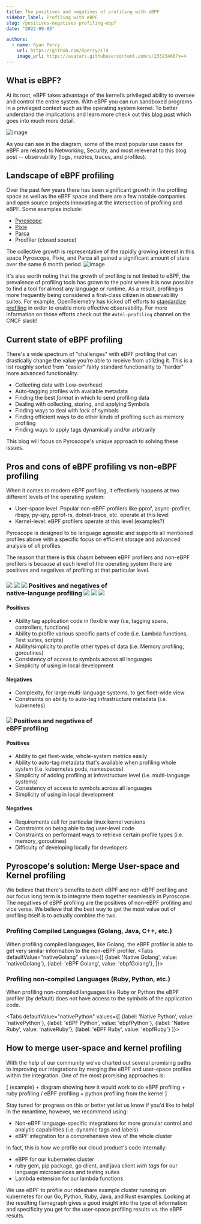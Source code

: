 ```yaml
---
title: The positives and negatives of profiling with eBPF
sidebar_label: Profiling with eBPF
slug: /positives-negatives-profiling-ebpf
date: "2022-09-05"

authors:
  - name: Ryan Perry
    url: https://github.com/Rperry2174
    image_url: https://avatars.githubusercontent.com/u/23323466?v=4
---
```


## What is eBPF?

At its root, eBPF takes advantage of the kernel’s privileged ability to oversee and control the entire system.
With eBPF you can run sandboxed programs in a privileged context such as the operating system kernel.
To better understand the implications and learn more check out this [blog post](https://ebpf.io/what-is-ebpf)
which goes into much more detail.

![image](https://user-images.githubusercontent.com/23323466/188525916-0e33c64a-9a7a-4fe2-84d6-91111c4d6f39.png)

As you can see in the diagram, some of the most popular use cases for eBPF are related to Networking, Security,
and most relevenat to this blog post -- observability (logs, metrics, traces, and profiles).

## Landscape of eBPF profiling

Over the past few years there has been significant growth in the profiling space as well as the eBPF space and
there are a few notable companies and open source projects innovating at the intersection of profiling and eBPF. Some examples include:

- [Pyroscope](https://github.com/pyroscope-io/pyroscope)
- [Pixie](https://github.com/pixie-io/pixie)
- [Parca](https://github.com/parca-dev/parca)
- Prodfiler (closed source)

The collective growth is representative of the rapidly growing interest in this space Pyroscope, Pixie, and Parca all gained a significant amount of stars over the same 6 month period.
![image](https://user-images.githubusercontent.com/23323466/188765863-264f9ff3-9d26-4019-8cb3-a26f8535cc7b.png)

It's also worth noting that the growth of profiling is not limited to eBPF, the prevalence of profiling tools has grown
to the point where it is now possible to find a tool for almost any language or runtime. As a result, profiling
is more frequently being considered a first-class citizen in observability suites. For example, OpenTelemetry has kicked off
efforts to [standardize profiling](https://github.com/open-telemetry/oteps/blob/main/text/profiles/0212-profiling-vision.md)
in order to enable more effective observability. For more information on those efforts check out the `#otel-profiling` channel on the CNCF slack!

## Current state of eBPF profiling

There's a wide spectrum of "challenges" with eBPF profiling that can drastically change the value you're able to receive from utilizing it.
This is a list roughly sorted from "easier" fairly standard functionality to "harder" more advanced functionality:

- Collecting data with Low-overhead
- Auto-tagging profiles with available metadata
- Finding the best _format_ in which to send profiling data
- Dealing with collecting, storing, and applying Symbols
- Finding ways to deal with _lack_ of symbols
- Finding efficient ways to do other kinds of profiling such as memory profiling
- Finding ways to apply tags dynamically and/or arbitrarily

This blog will focus on Pyroscope's unique approach to solving these issues.

## Pros and cons of eBPF profiling vs non-eBPF profiling

When it comes to modern eBPF profiling, it effectively happens at two different levels of the operating system:

- User-space level: Popular non-eBPF profilers like pprof, async-profiler, rbspy, py-spy, pprof-rs, dotnet-trace, etc. operate at this level
- Kernel-level: eBPF profilers operate at this level (examples?)

Pyroscope is designed to be language agnostic and supports all mentioned profiles above with a specific focus on efficient storage and
advanced analysis of _all_ profiles.

The reason that there is this chasm between eBPF profilers and non-eBPF profilers is because at each level
of the operating system there are positives and negatives of profiling at that particular level.

<div className="blog-pros-cons">
  <div className="row">
    <div className="col col--12">
      <h3>
        <img src="/img/logos/go_logo_100x100-01.png"/>
        <img src="/img/logos/java_logo_100x100-01.png"/>
        <img src="/img/logos/python_logo_100x100-01.png"/>
        <span>Positives and negatives of<br/>native-language profiling</span>
        <img src="/img/logos/dotnet_logo_100x100-01.png"/>
        <img src="/img/logos/ruby_logo_100x100-01.png"/>
        <img src="/img/logos/rust_logo_100x100-01.png"/>
      </h3>
    </div>
  </div>
  <div className="row">
    <div className="col col--6 pros">
      <h4>Positives</h4>
      <ul>
        <li>Ability tag application code in flexible way (i.e, tagging spans, controllers, functions)</li>
        <li>Ability to profile various specific parts of code (i.e. Lambda functions, Test suites, scripts)</li>
        <li>Ability/simplicity to profile other types of data (i.e. Memory profiling, goroutines)</li>
        <li>Consistency of access to symbols across all languages</li>
        <li>Simplicity of using in local development</li>
      </ul>
    </div>
    <div className="col col--6 cons">
      <h4>Negatives</h4>
      <ul>
        <li>Complexity, for large multi-language systems, to get fleet-wide view</li>
        <li>Constraints on ability to auto-tag infrastructure metadata (i.e. kubernetes)</li>
      </ul>
    </div>
  </div>
</div>


<div className="blog-pros-cons">
  <div className="row">
    <div className="col col--12">
      <h3>
        <img src="/img/logos/ebpf_logo_100x100-01.png"/>
        <span>Positives and negatives of<br/>eBPF profiling</span>
        <img src="data:image/png;base64,iVBORw0KGgoAAAANSUhEUgAAAAEAAAABCAQAAAC1HAwCAAAAC0lEQVR42mNkYAAAAAYAAjCB0C8AAAAASUVORK5CYII"/>
      </h3>
    </div>
  </div>
  <div className="row">
    <div className="col col--6 pros">
      <h4>Positives</h4>
      <ul>
        <li>Ability to get fleet-wide, whole-system metrics easily</li>
        <li>Ability to auto-tag metadata that's available when profiling whole system (i.e. kubernetes pods, namespaces)</li>
        <li>Simplicity of adding profiling at infrastructure level (i.e. multi-language systems)</li>
        <li>Consistency of access to symbols across all languages</li>
        <li>Simplicity of using in local development</li>
      </ul>
    </div>
    <div className="col col--6 cons">
      <h4>Negatives</h4>
      <ul>
        <li>Requirements call for particular linux kernel versions</li>
        <li>Constraints on being able to tag user-level code</li>
        <li>Constraints on performant ways to retrieve certain profile types (i.e. memory, goroutines)</li>
        <li>Difficulty of developing locally for developers</li>
      </ul>
    </div>
  </div>
</div>


## Pyroscope's solution: Merge User-space and Kernel profiling


<div className="row">
  <div className="col col--12">
    <Lottie animationData={circularAnimation} loop={true} />
  </div>
</div>

We believe that there's benefits to _both_ eBPF and non-eBPF profiling and our focus long term is to integrate them together seamlessly in Pyroscope.
The negatives of eBPF profiling are the positives of non-eBPF profiling and vice versa. We believe that the best way to get the most value out of profiling
itself is to actually combine the two.


### Profiling Compiled Languages (Golang, Java, C++, etc.)
When profiling compiled languages, like Golang, the eBPF profiler is able to get very similar information to the non-eBPF profiler.
<Tabs
  defaultValue="nativeGolang"
  values={[
    {label: 'Native Golang', value: 'nativeGolang'},
    {label: 'eBPF Golang', value: 'ebpfGolang'},
  ]}>
  <TabItem value="nativeGolang">
    <Flamegraph profileData={GolangNative}></Flamegraph>
  </TabItem>
  <TabItem value="ebpfGolang">
    <Flamegraph profileData={GolangEbpf}></Flamegraph>
  </TabItem>
</Tabs>

### Profiling non-compiled Languages (Ruby, Python, etc.)
When profiling non-compiled languages like Ruby or Python the eBPF profiler (by default) does not have
access to the symbols of the application code.

<Tabs
  defaultValue="nativePython"
  values={[
    {label: 'Native Python', value: 'nativePython'},
    {label: 'eBPF Python', value: 'ebpfPython'},
    {label: 'Native Ruby', value: 'nativeRuby'},
    {label: 'eBPF Ruby', value: 'ebpfRuby'}
  ]}>
  <TabItem value="nativePython">
    <Flamegraph profileData={PythonNative}></Flamegraph>
  </TabItem>
  <TabItem value="ebpfPython">
    <Flamegraph profileData={PythonEbpf}></Flamegraph>
  </TabItem>
  <TabItem value="nativeRuby">
    <Flamegraph profileData={RubyNative}></Flamegraph>
  </TabItem>
  <TabItem value="ebpfRuby">
    <Flamegraph profileData={RubyEbpf}></Flamegraph>
  </TabItem>

</Tabs>

## How to merge user-space and kernel profiling
With the help of our community we've charted out several promising paths to improving our integrations by merging the eBPF
and user-space profiles within the integration.
One of the most promising approaches is: 

[
  (example) + diagram showing how it would work to do eBPF profiling + ruby profiling / eBPF profiling + python profiling from the kernel
]

Stay tuned for progress on this or better yet let us know if you'd like to help! In the meantime, however, we recommend using:
- Non-eBPF language-specific integrations for more granular control and analytic capabilities (i.e. dynamic tags and labels)
- eBPF integration for a comprehensive view of the whole cluster

In fact, this is how we profile our cloud product's code internally:
- eBPF for our kubernetes cluster
- ruby gem, pip package, go client, and java client _with tags_ for our language microservices and testing suites
- Lambda extension for our lambda functions

We use eBPF to profile our rideshare example cluster running on kubernetes for our
Go, Python, Ruby, Java, and Rust examples. Looking at the resulting flamegraph gives a good insight into the
type of information and specificity you get for the user-space profiling results vs. the eBPF results.


